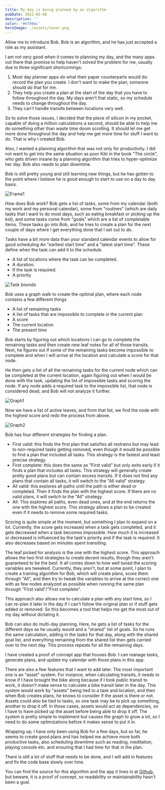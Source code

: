 ```yaml
---
title: My day is being planned by an algorithm
pubDate: 2022-05-06
description: ''
color: '#e7d9ac'
heroImage: ./assets/cover.png
---
```



Allow me to introduce Bob. Bob is an algorithm, and he has just accepted a role as my assistant.

I am not very good when it comes to planning my day, and the many apps out there that promise to help haven't solved the problem for me, usually due to three significant shortcomings:

1. Most day planner apps do what their paper counterparts would do: record the plan you create. I don't want to make the plan; someone should do that for me.
2. They help you create a plan at the start of the day that you have to follow throughout the day. My days aren't that static, so my schedule needs to change throughout the day.
3. They can't handle transits between locations very well.

So to solve those issues, I decided that the piece of silicon in my pocket, capable of doing a million calculations a second, should be able to help me do something other than waste time doom scrolling. It should let me get more done throughout the day and help me get more time for stuff I want to do. That is why I created Bob.

Also, I wanted a planning algorithm that was not only for productivity. I did not want to get into the same situation as poor Kiki in the book "The circle", who gets driven insane by a planning algorithm that tries to hyper-optimize her day. Bob also needs to plan downtime.

Bob is still pretty young and still learning new things, but he has gotten to the point where I believe he is good enough to start to use on a day to day basis.

<Image src={Frame1} alt='Frame1' />

How does Bob work? Bob gets a list of tasks, some from my calendar (both my work and my personal calendar), some from "routines" (which are daily tasks that I want to do most days, such as eating breakfast or picking up the kid), and some tasks come from "goals" which are a list of completable items. These tasks go into Bob, and he tries to create a plan for the next couple of days where I get everything done that I set out to do.

Tasks have a bit more data than your standard calendar events to allow for good scheduling
An "earliest start time" and a "latest start time". These define when the task can add it to the schedule.

- A list of locations where the task can be completed.
- A duration.
- If the task is required.
- A priority

<Image src={TaskBounds} alt='Task bounds' />

Bob uses a graph walk to create the optimal plan, where each node contains a few different things

- A list of remaining tasks
- A list of tasks that are impossible to complete in the current plan
- A score
- The current location
- The present time

Bob starts by figuring out which locations I can go to complete the remaining tasks and then create new leaf notes for all of those transits. Next, he figures out if some of the remaining tasks become impossible to complete and when I will arrive at the location and calculate a score for that node.

He then gets a list of all the remaining tasks for the current node which can be completed at the current location, again figuring out when I would be done with the task, updating the list of impossible tasks and scoring the node.
If any node adds a required task to the impossible list, that node is considered dead, and Bob will not analyze it further.

<Image src={Graph1} alt='Graph1' />

Now we have a list of active leaves, and from that list, we find the node with the highest score and redo the process from above.

<Image src={Graph2} alt='Graph2' />

Bob has four different strategies for finding a plan.

- First valid: this finds the first plan that satisfies all restrains but may lead to non-required tasks getting removed, even though it would be possible to find a plan that included all tasks. This strategy is the fastest and least precise strategy.
- First complete: this does the same as "First valid" but only exits early if it finds a plan that includes all tasks. This strategy will generally create pretty good plans but can contain excess transits. If it does not find any plans that contain all tasks, it will switch to the "All valid" strategy.
- All valid: this explores all paths until the path is either dead or completed. Then it finds the plan with the highest score. If there are no valid plans, it will switch to the "All" strategy.
- All: This explores all paths, even dead ones, and at the end returns the one with the highest score. This strategy allows a plan to be created even if it needs to remove some required tasks.

Scoring is quite simple at the moment, but something I plan to expand on a lot. Currently, the score gets increased when a task gets completed, and it gets decreased when a task becomes impossible. How much it is increased or decreased is influenced by the task's priority and if the task is required. It also decreases based on minutes spent transiting.

The leaf picked for analysis is the one with the highest score. This approach allows the two first strategies to create decent results, though they aren't guaranteed to be the best. It all comes down to how well tuned the scoring variables are tweaked. Currently, they aren't, but at some point, I plan to create a training algorithm for Bob, which will create plans, score them through "All", and then try to tweak the variables to arrive at the correct one with as few nodes analyzed as possible when running the same plan through "First valid"/"First complete".

This approach also allows me to calculate a plan with any start time, so I can re-plan it later in the day if I can't follow the original plan or if stuff gets added or removed. So this becomes a tool that helps me get the most out of my day without dictating it.

Bob can also do multi-day planning. Here, he gets a list of tasks for the different days as he usually would and a "shared" list of goals. So he runs the same calculation, adding in the tasks for that day, along with the shared goal list, and everything remaining from the shared list then gets carried over to the next day. This process repeats for all the remaining days.

I have created a proof of concept app that houses Bob. I can manage tasks, generate plans, and update my calendar with those plans in this app.

There are also a few features that I want to add later. The most important one is an "asset" system. For instance, when calculating transits, it needs to know if I have brought the bike along because if I took public transit to work, it doesn't make sense to calculate a bike transit later in the day. This system would work by "assets" being tied to a task and location, and then when Bob creates plans, he knows to consider if the asset is there or not. Assets could also be tied to tasks, so one task may be to pick up something, another to drop it off. In those cases, assets would act as dependencies, so I have to have picked up the asset before being able to drop it off. The system is pretty simple to implement but causes the graph to grow a lot, so I need to do some optimizations before it makes sense to put it in.

Wrapping up; I have only been using Bob for a few days, but so far, he seems to create good plans and has helped me achieve more both productive tasks, also scheduling downtime such as reading, meditation, playing console etc. and ensuring that I had time for that in the plan.

There is still a lot of stuff that needs to be done, and I will add in features and fix the code base slowly over time.

You can find the source for this algorithm and the app it lives in at [Github](https://github.com/morten-olsen/bob-the-algorithm), but beware, it is a proof of concept, so readability or maintainability hasn't been a goal.
